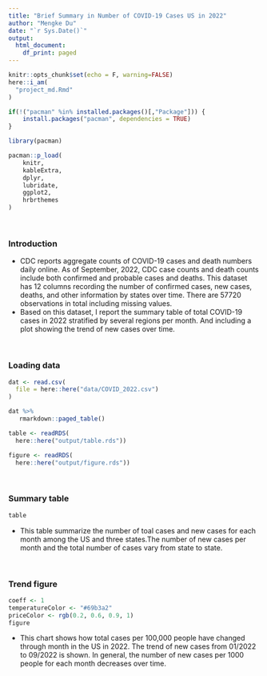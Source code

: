 ```yaml
---
title: "Brief Summary in Number of COVID-19 Cases US in 2022"
author: "Mengke Du"
date: "`r Sys.Date()`"
output:
  html_document:
    df_print: paged
---
```


```r
knitr::opts_chunk$set(echo = F, warning=FALSE)
here::i_am(
  "project_md.Rmd"
)

```



```r
if(!("pacman" %in% installed.packages()[,"Package"])) {
    install.packages("pacman", dependencies = TRUE)
}

library(pacman)

pacman::p_load(
    knitr,
    kableExtra,
    dplyr,
    lubridate,
    ggplot2,
    hrbrthemes
)
```

$~$
$~$
$~$

### Introduction
* CDC reports aggregate counts of COVID-19 cases and death numbers daily online. As of September, 2022, CDC case counts and death counts include both confirmed and probable cases and deaths. This dataset has 12 columns recording the number of confirmed cases, new cases, deaths, and other information by states over time. There are 57720 observations in total including missing values. 
* Based on this dataset, I report the summary table of total COVID-19 cases in 2022 stratified by several regions per month. And including a plot showing the trend of new cases over time.

$~$
$~$

### Loading data
```r

dat <- read.csv(
  file = here::here("data/COVID_2022.csv")
)

dat %>%
   rmarkdown::paged_table()

table <- readRDS(
  here::here("output/table.rds"))

figure <- readRDS(
  here::here("output/figure.rds"))
```

$~$
$~$

### Summary table
```r
table
```
* This table summarize the number of toal cases and new cases for each month among the US and three states.The number of new cases per month and the total number of cases vary from state to state. 

$~$
$~$


### Trend figure
```r
coeff <- 1
temperatureColor <- "#69b3a2"
priceColor <- rgb(0.2, 0.6, 0.9, 1)
figure
```
* This chart shows how total cases per 100,000 people have changed through month in the US in 2022. The trend of new cases from 01/2022 to 09/2022 is shown. In general, the number of new cases per 1000 people for each month decreases over time.
